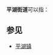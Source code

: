 '''平湖街道'''可以指：
{{PRC admin/disambig|22/01/12/002/000|34/05/04/001/000|44/03/07/003/000}}
==参见==
*[[平湖镇|平湖镇]]
{{disambig|cat=四字乡级行政区划消歧义}}